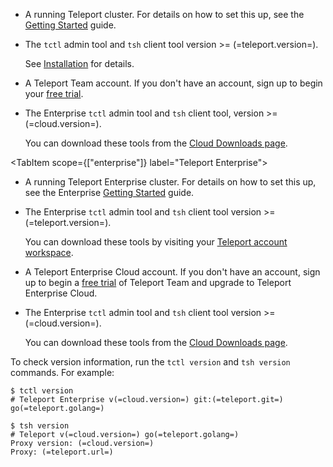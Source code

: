 <Tabs>
<TabItem scope={["oss"]} label="Teleport Community Edition">

- A running Teleport cluster. For details on how to set this up, see the
  [Getting Started](../index.mdx) guide.

- The `tctl` admin tool and `tsh` client tool version >= (=teleport.version=).

  See [Installation](../installation.mdx) for details.

</TabItem>  
<TabItem scope="team" label="Teleport Team">

- A Teleport Team account. If you don't have an account, sign 
up to begin your [free trial](https://goteleport.com/signup/).

- The Enterprise `tctl` admin tool and `tsh` client tool, version >= (=cloud.version=).
  
  You can download these tools from the [Cloud Downloads page](../choose-an-edition/teleport-cloud/downloads.mdx).

</TabItem>

<TabItem
  scope={["enterprise"]} label="Teleport Enterprise">

- A running Teleport Enterprise cluster. For details on how to set this up, see the Enterprise
  [Getting Started](../choose-an-edition/teleport-enterprise/introduction.mdx) guide.

- The Enterprise `tctl` admin tool and `tsh` client tool version >=
  (=teleport.version=).
  
  You can download these tools by visiting your [Teleport
  account workspace](https://teleport.sh).

</TabItem>
<TabItem scope={["cloud"]}
  label="Teleport Enterprise Cloud">

- A Teleport Enterprise Cloud account. If you don't have an account, 
  sign up to begin a [free trial](https://goteleport.com/signup/)  of Teleport Team
  and upgrade to Teleport Enterprise Cloud. 

- The Enterprise `tctl` admin tool and `tsh` client tool version >= (=cloud.version=).

  You can download these tools from the [Cloud Downloads page](../choose-an-edition/teleport-cloud/downloads.mdx).
</TabItem>
</Tabs>

  To check version information, run the `tctl version` and `tsh version` commands.
  For example:

  ```code
  $ tctl version
  # Teleport Enterprise v(=cloud.version=) git:(=teleport.git=) go(=teleport.golang=)
  
  $ tsh version
  # Teleport v(=cloud.version=) go(=teleport.golang=)
  Proxy version: (=cloud.version=)
  Proxy: (=teleport.url=)
  ```


